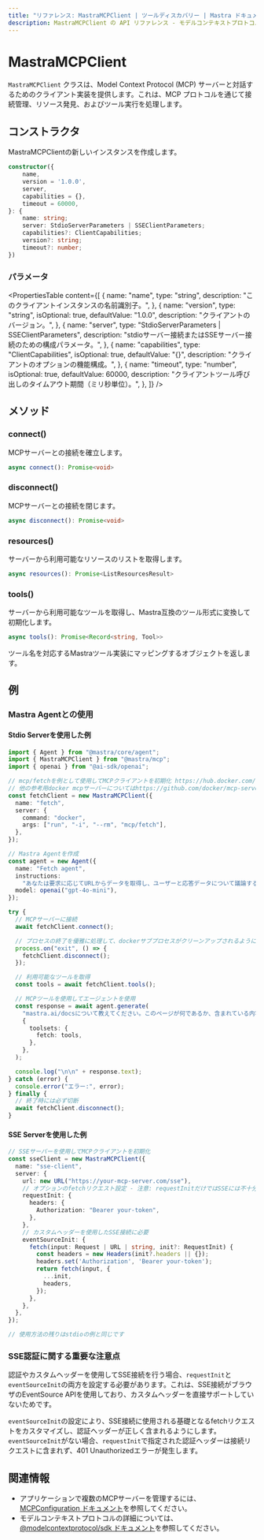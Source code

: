 ```yaml
---
title: "リファレンス: MastraMCPClient | ツールディスカバリー | Mastra ドキュメント"
description: MastraMCPClient の API リファレンス - モデルコンテキストプロトコルのクライアント実装。
---
```


# MastraMCPClient

`MastraMCPClient` クラスは、Model Context Protocol (MCP) サーバーと対話するためのクライアント実装を提供します。これは、MCP プロトコルを通じて接続管理、リソース発見、およびツール実行を処理します。

## コンストラクタ

MastraMCPClientの新しいインスタンスを作成します。

```typescript
constructor({
    name,
    version = '1.0.0',
    server,
    capabilities = {},
    timeout = 60000,
}: {
    name: string;
    server: StdioServerParameters | SSEClientParameters;
    capabilities?: ClientCapabilities;
    version?: string;
    timeout?: number;
})
```

### パラメータ

<PropertiesTable
  content={[
    {
      name: "name",
      type: "string",
      description: "このクライアントインスタンスの名前識別子。",
    },
    {
      name: "version",
      type: "string",
      isOptional: true,
      defaultValue: "1.0.0",
      description: "クライアントのバージョン。",
    },
    {
      name: "server",
      type: "StdioServerParameters | SSEClientParameters",
      description:
        "stdioサーバー接続またはSSEサーバー接続のための構成パラメータ。",
    },
    {
      name: "capabilities",
      type: "ClientCapabilities",
      isOptional: true,
      defaultValue: "{}",
      description: "クライアントのオプションの機能構成。",
    },
    {
      name: "timeout",
      type: "number",
      isOptional: true,
      defaultValue: 60000,
      description: "クライアントツール呼び出しのタイムアウト期間（ミリ秒単位）。",
    },
  ]}
/>

## メソッド

### connect()

MCPサーバーとの接続を確立します。

```typescript
async connect(): Promise<void>
```

### disconnect()

MCPサーバーとの接続を閉じます。

```typescript
async disconnect(): Promise<void>
```

### resources()

サーバーから利用可能なリソースのリストを取得します。

```typescript
async resources(): Promise<ListResourcesResult>
```

### tools()

サーバーから利用可能なツールを取得し、Mastra互換のツール形式に変換して初期化します。

```typescript
async tools(): Promise<Record<string, Tool>>
```

ツール名を対応するMastraツール実装にマッピングするオブジェクトを返します。

## 例

### Mastra Agentとの使用

#### Stdio Serverを使用した例

```typescript
import { Agent } from "@mastra/core/agent";
import { MastraMCPClient } from "@mastra/mcp";
import { openai } from "@ai-sdk/openai";

// mcp/fetchを例として使用してMCPクライアントを初期化 https://hub.docker.com/r/mcp/fetch
// 他の参考用docker mcpサーバーについてはhttps://github.com/docker/mcp-serversを参照してください
const fetchClient = new MastraMCPClient({
  name: "fetch",
  server: {
    command: "docker",
    args: ["run", "-i", "--rm", "mcp/fetch"],
  },
});

// Mastra Agentを作成
const agent = new Agent({
  name: "Fetch agent",
  instructions:
    "あなたは要求に応じてURLからデータを取得し、ユーザーと応答データについて議論することができます。",
  model: openai("gpt-4o-mini"),
});

try {
  // MCPサーバーに接続
  await fetchClient.connect();

  // プロセスの終了を優雅に処理して、dockerサブプロセスがクリーンアップされるようにする
  process.on("exit", () => {
    fetchClient.disconnect();
  });

  // 利用可能なツールを取得
  const tools = await fetchClient.tools();

  // MCPツールを使用してエージェントを使用
  const response = await agent.generate(
    "mastra.ai/docsについて教えてください。このページが何であるか、含まれている内容を一般的に教えてください。",
    {
      toolsets: {
        fetch: tools,
      },
    },
  );

  console.log("\n\n" + response.text);
} catch (error) {
  console.error("エラー:", error);
} finally {
  // 終了時には必ず切断
  await fetchClient.disconnect();
}
```

#### SSE Serverを使用した例

```typescript
// SSEサーバーを使用してMCPクライアントを初期化
const sseClient = new MastraMCPClient({
  name: "sse-client",
  server: {
    url: new URL("https://your-mcp-server.com/sse"),
    // オプションのfetchリクエスト設定 - 注意: requestInitだけではSSEには不十分
    requestInit: {
      headers: {
        Authorization: "Bearer your-token",
      },
    },
    // カスタムヘッダーを使用したSSE接続に必要
    eventSourceInit: {
      fetch(input: Request | URL | string, init?: RequestInit) {
        const headers = new Headers(init?.headers || {});
        headers.set('Authorization', 'Bearer your-token');
        return fetch(input, {
          ...init,
          headers,
        });
      },
    },
  },
});

// 使用方法の残りはstdioの例と同じです
```

### SSE認証に関する重要な注意点

認証やカスタムヘッダーを使用してSSE接続を行う場合、`requestInit`と`eventSourceInit`の両方を設定する必要があります。これは、SSE接続がブラウザのEventSource APIを使用しており、カスタムヘッダーを直接サポートしていないためです。

`eventSourceInit`の設定により、SSE接続に使用される基礎となるfetchリクエストをカスタマイズし、認証ヘッダーが正しく含まれるようにします。
`eventSourceInit`がない場合、`requestInit`で指定された認証ヘッダーは接続リクエストに含まれず、401 Unauthorizedエラーが発生します。

## 関連情報

- アプリケーションで複数のMCPサーバーを管理するには、[MCPConfiguration ドキュメント](./mcp-configuration)を参照してください。
- モデルコンテキストプロトコルの詳細については、[@modelcontextprotocol/sdk ドキュメント](https://github.com/modelcontextprotocol/typescript-sdk)を参照してください。
